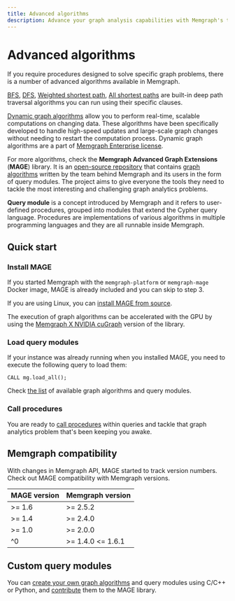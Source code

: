 ```yaml
---
title: Advanced algorithms
description: Advance your graph analysis capabilities with Memgraph's tailored algorithms for optimized combinatorial queries. Begin your journey with comprehensive documentation.
---
```




# Advanced algorithms

If you require procedures designed to solve specific graph problems, there is a
number of advanced algorithms available in Memgraph.

[BFS](/advanced-algorithms/deep-path-traversal#breadth-first-search),
[DFS](/advanced-algorithms/deep-path-traversal#depth-first-search),
[Weighted shortest
path](/advanced-algorithms/deep-path-traversal#weighted-shortest-path),
[All shortest
paths](/advanced-algorithms/deep-path-traversal#all-shortest-paths) are
built-in deep path traversal algorithms you can run using their specific
clauses. 

[Dynamic graph
algorithms](/advanced-algorithms/available-algorithms#dynamic-graph-algorithms-enterprise)
allow you to perform real-time, scalable computations on changing data. These
algorithms have been specifically developed to handle high-speed updates and
large-scale graph changes without needing to restart the computation process.
Dynamic graph algorithms are a part of [Memgraph Enterprise
license](/database-management/enabling-memgraph-enterprise). 

For more algorithms, check the **Memgraph Advanced Graph Extensions** (**MAGE**)
library. It is an [open-source repository](https://github.com/memgraph/mage)
that contains [graph algorithms](/advanced-algorithms/available-algorithms)
written by the team behind Memgraph and its users in the form of query modules.
The project aims to give everyone the tools they need to tackle the most
interesting and challenging graph analytics problems.

**Query module** is a concept introduced by Memgraph and it refers to
user-defined procedures, grouped into modules that extend the Cypher query
language. Procedures are implementations of various algorithms in multiple
programming languages and they are all runnable inside Memgraph.

## Quick start

<Steps>

### Install MAGE

If you started Memgraph with the `memgraph-platform` or `memgraph-mage` Docker
image, MAGE is already included and you can skip to step 3.

If you are using Linux, you can [install MAGE from
source](/advanced-algorithms/install-mage#linux).

The execution of graph algorithms can be accelerated with the GPU by using the
[Memgraph X NVIDIA cuGraph](/advanced-algorithms/install-mage#mage--nvidia-cugraph) version of the library. 

### Load query modules

If your instance was already running when you installed MAGE, you need to
execute the following query to load them:

```
CALL mg.load_all();
```

Check [the list](/advanced-algorithms/available-algorithms) of available graph
algorithms and query modules.

### Call procedures

You are ready to [call procedures](/advanced-algorithms/run-algorithms) within
queries and tackle that graph analytics problem that's been keeping you awake. 

</Steps>

## Memgraph compatibility

With changes in Memgraph API, MAGE started to track version numbers. Check out
MAGE compatibility with Memgraph versions.

| MAGE version | Memgraph version  |
|--------------|-------------------|
| >= 1.6       | >= 2.5.2          |
| >= 1.4       | >= 2.4.0          |
| >= 1.0       | >= 2.0.0          |
| ^0           | >= 1.4.0 &lt;= 1.6.1 |


## Custom query modules

You can [create your own graph algorithms](/custom-query-modules) and query
modules using C/C++ or Python, and
[contribute](/custom-query-modules/contributing) them to the MAGE library. 


<CommunityLinks/>